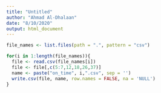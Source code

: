 ---
title: "Untitled"
author: "Ahmad Al-Dhalaan"
date: "8/10/2020"
output: html_document
---

```{r}
file_names <- list.files(path = ".", pattern = "csv")
```

```{r}
for(i in 1:length(file_names)){
  file <- read.csv(file_names[i])
  file <- file[,c(5:7,12,18,26,37)]
  name <- paste("on_time", i,".csv", sep = '')
  write.csv(file, name, row.names = FALSE, na = 'NULL')
}
```




